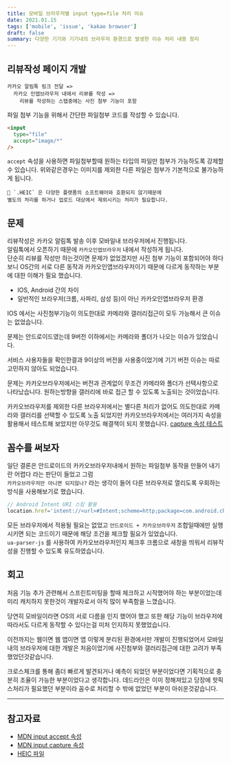 ```yaml
---
title: 모바일 브라우저별 input type=file 처리 이슈
date: 2021.01.15
tags: ['mobile', 'issue', 'kakao browser']
draft: false
summary: 다양한 기기와 기기내의 브라우저 환경으로 발생한 이슈 처리 내용 정리
---
```


## 리뷰작성 페이지 개발
```
카카오 알림톡 링크 전달 =>
  카카오 인앱브라우저 내에서 리뷰를 작성 =>
    리뷰를 작성하는 스탭중에는 사진 첨부 기능이 포함
```

파일 첨부 기능을 위해서 간단한 파일첨부 코드를 작성할 수 있습니다.
```html
<input
  type="file"
  accept="image/*"
/>
```
`accept` 속성을 사용하면 파일첨부할때 원하는 타입의 파일만 첨부가 가능하도록 강제할 수 있습니다. 위와같은경우는 이미지를 제외한 다른 파일은 첨부가 기본적으로 불가능하게 됩니다.

```
🚨 `.HEIC` 은 다양한 플랫폼의 소프트웨어와 호환되지 않기때문에
별도의 처리를 하거나 업로드 대상에서 제외시키는 처리가 필요합니다.
```

## 문제
리뷰작성은 카카오 알림톡 발송 이후 모바일내 브라우저에서 진행됩니다.  
알림톡에서 오픈하기 때문에 `카카오인앱브라우저` 내에서 작성하게 됩니다.  
단순히 리뷰를 작성만 하는것이면 문제가 없었겠지만 사진 첨부 기능이 포함되어야 하다 보니 OS간의 서로 다른 동작과 카카오인앱브라우저이기 때문에 다르게 동작하는 부분에 대한 이해가 필요 했습니다. 
- IOS, Android 간의 차이
- 일반적인 브라우저(크롬, 사파리, 삼성 등)이 아닌 카카오인앱브라우저 환경
  
IOS 에서는 사진첨부기능이 의도한대로 카메라와 갤러리접근이 모두 가능해서 큰 이슈는 없었습니다.
  
문제는 안드로이드였는데 9버전 이하에서는 카메라와 폴더가 나오는 이슈가 있었습니다.
  
서비스 사용자들을 확인한결과 9이상의 버전을 사용중이었기에 기기 버전 이슈는 따로 고민하지 않아도 되었습니다.
  
문제는 카카오브라우저에서는 버전과 관계없이 무조건 카메라와 폴더가 선택사항으로 나타났습니다. 원하는방향을 갤러리에 바로 접근 할 수 있도록 노출되는 것이었습니다.
  
카카오브라우저를 제외한 다른 브라우저에서는 별다른 처리가 없어도 의도한대로 카메라와 갤러리를 선택할 수 있도록 노출 되었지만 카카오브라우저에서는 여러가지 속성을 활용해서 테스트해 보았지만 아무것도 해결책이 되지 못했습니다. [capture 속성 테스트](https://addpipe.com/html-media-capture-demo/)

## 꼼수를 써보자
일단 결론은 안드로이드의 카카오브라우저내에서 원하는 파일첨부 동작을 만들어 내기란 어렵다 라는 판단이 들었고 그럼   
`카카오브라우저만 아니면 되지않나?` 라는 생각이 들어 다른 브라우저로 열리도록 우회하는 방식을 사용해보기로 했습니다.
```js
// Android Intent URI 스킴 활용
location.href='intent://<url>#Intent;scheme=http;package=com.android.chrome;end'
```
모든 브라우저에서 적용될 필요는 없었고 `안드로이드 + 카카오브라우저` 조합일때에만 실행시키면 되는 코드이기 때문에 해당 조건을 체크할 필요가 있었습니다.  
`ua-parser-js` 를 사용하여 카카오브라우저인지 체크후 크롬으로 새창을 띄워서 리뷰작성을 진행할 수 있도록 유도하였습니다.

## 회고
처음 기능 추가 관련해서 스프린트미팅을 할때 체크하고 시작했어야 하는 부분이었는데 미리 캐치하지 못한것이 개발자로서 아직 많이 부족함을 느꼈습니다.  
  
당연히 모바일이라면 OS의 서로 다름을 인지 했어야 했고 또한 해당 기능이 브라우저에 따라서도 다르게 동작할 수 있다는걸 미처 인지하지 못했었습니다.
  
이전까지는 웹이면 웹 앱이면 앱 이렇게 분리된 환경에서만 개발이 진행되었어서 모바일내의 브라우저에 대한 개발은 처음이었기에 사진첨부와 갤러리접근에 대한 고려가 부족했었던것같습니다.
  
크로스체크를 통해 좀더 빠르게 발견되거나 예측이 되었던 부분이었다면 기획적으로 충분히 조율이 가능한 부분이었다고 생각합니다. 데드라인은 이미 정해져있고 당장에 핫픽스처리가 필요했던 부분이라 꼼수로 처리할 수 밖에 없었던 부분이 아쉬운것같습니다.

---
## 참고자료
- [MDN input accept 속성](https://developer.mozilla.org/en-US/docs/Web/HTML/Attributes/accept)
- [MDN input capture 속성](https://developer.mozilla.org/en-US/docs/Web/HTML/Attributes/capture)
- [HEIC 파일](https://www.adobe.com/kr/creativecloud/file-types/image/raster/heic-file.html)